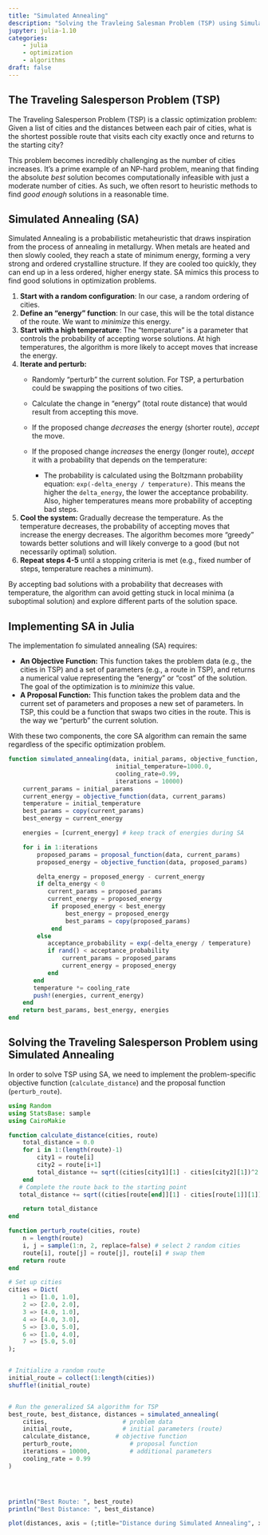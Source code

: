 ```yaml
---
title: "Simulated Annealing"
description: "Solving the Travleing Salesman Problem (TSP) using Simulated Annealing (SA) in julia"
jupyter: julia-1.10
categories: 
    - julia
    - optimization
    - algorithms
draft: false
---
```


## The Traveling Salesperson Problem (TSP)

The Traveling Salesperson Problem (TSP) is a classic optimization problem: Given a list of cities and the distances between each pair of cities, what is the shortest possible route that visits each city exactly once and returns to the starting city?

This problem becomes incredibly challenging as the number of cities increases. It's a prime example of an NP-hard problem, meaning that finding the absolute *best* solution becomes computationally infeasible with just a moderate number of cities. As such, we often resort to heuristic methods to find *good enough* solutions in a reasonable time.


## Simulated Annealing (SA)

Simulated Annealing is a probabilistic metaheuristic that draws inspiration from the process of annealing in metallurgy. When metals are heated and then slowly cooled, they reach a state of minimum energy, forming a very strong and ordered crystalline structure. If they are cooled too quickly, they can end up in a less ordered, higher energy state. SA mimics this process to find good solutions in optimization problems.

1.  **Start with a random configuration**: In our case, a random ordering of cities.
2.  **Define an "energy" function**: In our case, this will be the total distance of the route. We want to *minimize* this energy.
3.  **Start with a high temperature**:  The "temperature" is a parameter that controls the probability of accepting worse solutions. At high temperatures, the algorithm is more likely to accept moves that increase the energy.
4.  **Iterate and perturb:**
    *   Randomly "perturb" the current solution. For TSP, a perturbation could be swapping the positions of two cities.
    *   Calculate the change in "energy" (total route distance) that would result from accepting this move.
    *   If the proposed change *decreases* the energy (shorter route), *accept* the move.
    *   If the proposed change *increases* the energy (longer route), *accept* it with a probability that depends on the temperature:

        *   The probability is calculated using the Boltzmann probability equation:  `exp(-delta_energy / temperature)`. This means the higher the `delta_energy`, the lower the acceptance probability. Also, higher temperatures means more probability of accepting bad steps.
5.  **Cool the system:**  Gradually decrease the temperature. As the temperature decreases, the probability of accepting moves that increase the energy decreases. The algorithm becomes more "greedy" towards better solutions and will likely converge to a good (but not necessarily optimal) solution.
6.  **Repeat steps 4-5** until a stopping criteria is met (e.g., fixed number of steps, temperature reaches a minimum).

By accepting bad solutions with a probability that decreases with temperature, the algorithm can avoid getting stuck in local minima (a suboptimal solution) and explore different parts of the solution space.


## Implementing SA in Julia

The implementation fo simulated annealing (SA) requires:

*   **An Objective Function:** This function takes the problem data (e.g., the cities in TSP) and a set of parameters (e.g., a route in TSP), and returns a numerical value representing the "energy" or "cost" of the solution. The goal of the optimization is to *minimize* this value.
*   **A Proposal Function:** This function takes the problem data and the current set of parameters and proposes a new set of parameters. In TSP, this could be a function that swaps two cities in the route. This is the way we "perturb" the current solution.

With these two components, the core SA algorithm can remain the same regardless of the specific optimization problem.

```julia
function simulated_annealing(data, initial_params, objective_function, proposal_function;
                              initial_temperature=1000.0,
                              cooling_rate=0.99,
                              iterations = 10000)
    current_params = initial_params
    current_energy = objective_function(data, current_params)
    temperature = initial_temperature
    best_params = copy(current_params)
    best_energy = current_energy

    energies = [current_energy] # keep track of energies during SA

    for i in 1:iterations
        proposed_params = proposal_function(data, current_params)
        proposed_energy = objective_function(data, proposed_params)

        delta_energy = proposed_energy - current_energy
        if delta_energy < 0
           current_params = proposed_params
           current_energy = proposed_energy
            if proposed_energy < best_energy
                best_energy = proposed_energy
                best_params = copy(proposed_params)
            end
        else
           acceptance_probability = exp(-delta_energy / temperature)
           if rand() < acceptance_probability
               current_params = proposed_params
               current_energy = proposed_energy
           end
       end
       temperature *= cooling_rate
       push!(energies, current_energy)
    end
    return best_params, best_energy, energies
end
```


## Solving the Traveling Salesperson Problem using Simulated Annealing

In order to solve TSP using SA, we need to implement the problem-specific objective function (`calculate_distance`) and the proposal function (`perturb_route`).


```julia
using Random
using StatsBase: sample
using CairoMakie

function calculate_distance(cities, route)
    total_distance = 0.0
    for i in 1:(length(route)-1)
        city1 = route[i]
        city2 = route[i+1]
        total_distance += sqrt((cities[city1][1] - cities[city2][1])^2 + (cities[city1][2] - cities[city2][2])^2)
    end
   # Complete the route back to the starting point
   total_distance += sqrt((cities[route[end]][1] - cities[route[1]][1])^2 + (cities[route[end]][2] - cities[route[1]][2])^2)

    return total_distance
end

function perturb_route(cities, route)
    n = length(route)
    i, j = sample(1:n, 2, replace=false) # select 2 random cities
    route[i], route[j] = route[j], route[i] # swap them
    return route
end

```


```julia

# Set up cities 
cities = Dict(
    1 => [1.0, 1.0],
    2 => [2.0, 2.0],
    3 => [4.0, 1.0],
    4 => [4.0, 3.0],
    5 => [3.0, 5.0],
    6 => [1.0, 4.0],
    7 => [5.0, 5.0]
);


# Initialize a random route
initial_route = collect(1:length(cities))
shuffle!(initial_route)


# Run the generalized SA algorithm for TSP
best_route, best_distance, distances = simulated_annealing(
    cities,                     # problem data
    initial_route,              # initial parameters (route)
    calculate_distance,       # objective function
    perturb_route,                # proposal function
    iterations = 10000,           # additional parameters
    cooling_rate = 0.99
)




println("Best Route: ", best_route)
println("Best Distance: ", best_distance)

plot(distances, axis = (;title="Distance during Simulated Annealing", xlabel="Iteration", ylabel="Total Distance"))

```